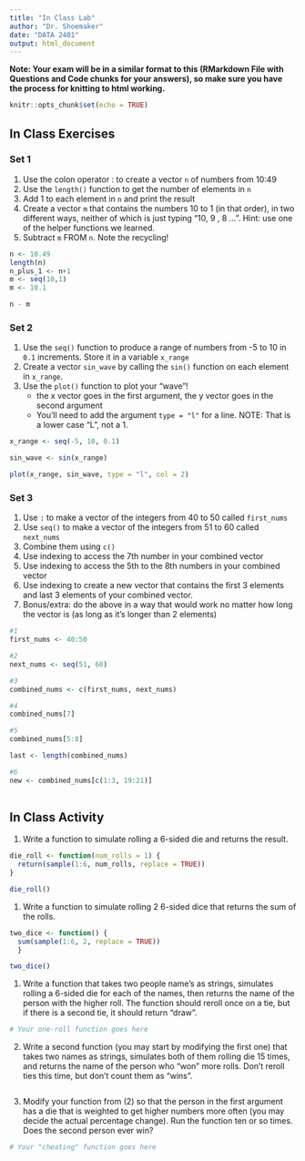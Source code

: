 ```yaml
---
title: "In Class Lab"
author: "Dr. Shoemaker"
date: "DATA 2401"
output: html_document
---
```

**Note: Your exam will be in a similar format to this (RMarkdown File with Questions and Code chunks for your answers), so make sure you have the process for knitting to html working.** 

```r
knitr::opts_chunk$set(echo = TRUE)
```

## In Class Exercises

### Set 1 

1. Use the colon operator : to create a vector `n` of numbers from 10:49
2. Use the `length()` function to get the number of elements in `n`
3. Add 1 to each element in `n` and print the result
4. Create a vector `m` that contains the numbers 10 to 1 (in that order), in two different ways, neither of which is just typing "10, 9 , 8 ...".  Hint: use one of the helper functions we learned.
5. Subtract `m` FROM `n`. Note the recycling!

```r
n <- 10.49
length(n)
n_plus_1 <- n+1
m <- seq(10,1)
m <- 10.1

n - m 
```

### Set 2 

1. Use the `seq()` function to produce a range of numbers from -5 to 10 in `0.1` increments. Store it in a variable `x_range`
2. Create a vector `sin_wave` by calling the `sin()` function on each element in `x_range`.
3. Use the `plot()` function to plot your "wave"!
     + the x vector goes in the first argument, the y vector goes in the second argument
     + You'll need to add the argument `type = "l"` for a line. NOTE: That is a lower case "L", not a 1. 
 
```r
x_range <- seq(-5, 10, 0.1)

sin_wave <- sin(x_range)

plot(x_range, sin_wave, type = "l", col = 2)


```

### Set 3 

1. Use `:` to make a vector of the integers from 40 to 50 called `first_nums`
2. Use `seq()` to make a vector of the integers from 51 to 60 called `next_nums`
3. Combine them using `c()`
4. Use indexing to access the 7th number in your combined vector
5. Use indexing to access the 5th to the 8th numbers in your combined vector
6. Use indexing to create a new vector that contains the first 3 elements and last 3 elements of your combined vector. 
7. Bonus/extra: do the above in a way that would work no matter how long the vector is (as long as it's longer than 2 elements)


```r
#1
first_nums <- 40:50

#2
next_nums <- seq(51, 60)

#3
combined_nums <- c(first_nums, next_nums)

#4
combined_nums[7]

#5
combined_nums[5:8]

last <- length(combined_nums)

#6
new <- combined_nums[c(1:3, 19:21)]
 
```


## In Class Activity

1. Write a function to simulate rolling a 6-sided die and returns the result.

```r
die_roll <- function(num_rolls = 1) {
  return(sample(1:6, num_rolls, replace = TRUE))
}

die_roll()
```



1. Write a function to simulate rolling 2 6-sided dice that returns the sum of the rolls. 

```r
two_dice <- function() {
  sum(sample(1:6, 2, replace = TRUE))
  }  

two_dice()

```


1. Write a function that takes two people name's as strings, simulates rolling a 6-sided die for each of the names, then returns the name of the person with the higher roll. The function should reroll once on a tie, but if there is a second tie, it should return "draw". 

```r
# Your one-roll function goes here

```


2. Write a second function (you may start by modifying the first one) that takes two names as strings, simulates both of them rolling die 15 times, and returns the name of the person who "won" more rolls. Don't reroll ties this time, but don't count them as "wins". 

```r


```


3. Modify your function from (2) so that the person in the first argument has a die that is weighted to get higher numbers more often (you may decide the actual percentage change). Run the function ten or so times. Does the second person ever win?

```r
# Your "cheating" function goes here
```

